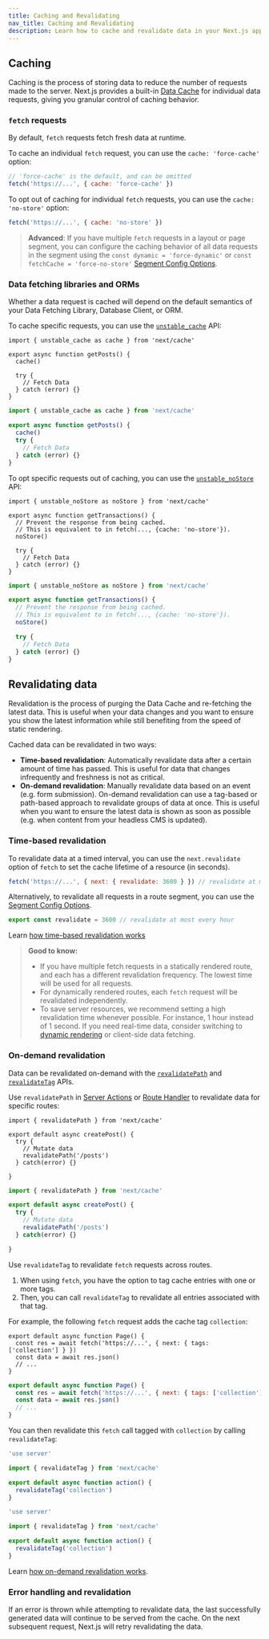 ```yaml
---
title: Caching and Revalidating
nav_title: Caching and Revalidating
description: Learn how to cache and revalidate data in your Next.js application.
---
```


## Caching

Caching is the process of storing data to reduce the number of requests made to the server. Next.js provides a built-in [Data Cache](/docs/app/building-your-application/caching) for individual data requests, giving you granular control of caching behavior.

### `fetch` requests

By default, `fetch` requests fetch fresh data at runtime.

To cache an individual `fetch` request, you can use the `cache: 'force-cache'` option:

```js
// 'force-cache' is the default, and can be omitted
fetch('https://...', { cache: 'force-cache' })
```

To opt out of caching for individual `fetch` requests, you can use the `cache: 'no-store'` option:

```js filename="layout.js | page.js"
fetch('https://...', { cache: 'no-store' })
```

> **Advanced**: If you have multiple `fetch` requests in a layout or page segment, you can configure the caching behavior of all data requests in the segment using the `const dynamic = 'force-dynamic'` or `const fetchCache = 'force-no-store'` [Segment Config Options](/docs/app/api-reference/file-conventions/route-segment-config).

### Data fetching libraries and ORMs

Whether a data request is cached will depend on the default semantics of your Data Fetching Library, Database Client, or ORM.

To cache specific requests, you can use the [`unstable_cache`](/docs/app/api-reference/functions/unstable_cache) API:

```tsx filename="@/app/lib/data.ts switcher highlight={6}
import { unstable_cache as cache } from 'next/cache'

export async function getPosts() {
  cache()

  try {
    // Fetch Data
  } catch (error) {}
}
```

```jsx filename="@/app/lib/data.js switcher highlight={6}
import { unstable_cache as cache } from 'next/cache'

export async function getPosts() {
  cache()
  try {
    // Fetch Data
  } catch (error) {}
}
```

To opt specific requests out of caching, you can use the [`unstable_noStore`](/docs/app/api-reference/functions/unstable_noStore) API:

```tsx filename="@/app/lib/data.ts switcher highlight={6}
import { unstable_noStore as noStore } from 'next/cache'

export async function getTransactions() {
  // Prevent the response from being cached.
  // This is equivalent to in fetch(..., {cache: 'no-store'}).
  noStore()

  try {
    // Fetch Data
  } catch (error) {}
}
```

```jsx filename="@/app/lib/data.js switcher highlight={6}
import { unstable_noStore as noStore } from 'next/cache'

export async function getTransactions() {
  // Prevent the response from being cached.
  // This is equivalent to in fetch(..., {cache: 'no-store'}).
  noStore()

  try {
    // Fetch Data
  } catch (error) {}
}
```

## Revalidating data

Revalidation is the process of purging the Data Cache and re-fetching the latest data. This is useful when your data changes and you want to ensure you show the latest information while still benefiting from the speed of static rendering.

Cached data can be revalidated in two ways:

- **Time-based revalidation**: Automatically revalidate data after a certain amount of time has passed. This is useful for data that changes infrequently and freshness is not as critical.
- **On-demand revalidation**: Manually revalidate data based on an event (e.g. form submission). On-demand revalidation can use a tag-based or path-based approach to revalidate groups of data at once. This is useful when you want to ensure the latest data is shown as soon as possible (e.g. when content from your headless CMS is updated).

### Time-based revalidation

To revalidate data at a timed interval, you can use the `next.revalidate` option of `fetch` to set the cache lifetime of a resource (in seconds).

```js
fetch('https://...', { next: { revalidate: 3600 } }) // revalidate at most every hour
```

Alternatively, to revalidate all requests in a route segment, you can use the [Segment Config Options](/docs/app/api-reference/file-conventions/route-segment-config).

```jsx filename="layout.js | page.js"
export const revalidate = 3600 // revalidate at most every hour
```

Learn [how time-based revalidation works](/docs/app/building-your-application/caching#revalidating-1)

> **Good to know:**
>
> - If you have multiple fetch requests in a statically rendered route, and each has a different revalidation frequency. The lowest time will be used for all requests.
> - For dynamically rendered routes, each `fetch` request will be revalidated independently.
> - To save server resources, we recommend setting a high revalidation time whenever possible. For instance, 1 hour instead of 1 second. If you need real-time data, consider switching to [dynamic rendering](/docs/app/building-your-application/rendering/server-components#dynamic-rendering) or client-side data fetching.

### On-demand revalidation

Data can be revalidated on-demand with the [`revalidatePath`](/docs/app/api-reference/functions/revalidatePath) and [`revalidateTag`](/docs/app/api-reference/functions/revalidateTag) APIs.

Use `revalidatePath` in [Server Actions](/docs/app/building-your-application/data-fetching/server-actions-and-mutations) or [Route Handler](/docs/app/building-your-application/routing/route-handlers) to revalidate data for specific routes:

```tsx filename="@/app/actions.tsx switcher
import { revalidatePath } from 'next/cache'

export default async createPost() {
  try {
    // Mutate data
    revalidatePath('/posts')
  } catch(error) {}

}
```

```jsx filename="@/app/actions.js switcher
import { revalidatePath } from 'next/cache'

export default async createPost() {
  try {
    // Mutate data
    revalidatePath('/posts')
  } catch(error) {}

}
```

Use `revalidateTag` to revalidate `fetch` requests across routes.

1. When using `fetch`, you have the option to tag cache entries with one or more tags.
2. Then, you can call `revalidateTag` to revalidate all entries associated with that tag.

For example, the following `fetch` request adds the cache tag `collection`:

```tsx filename="app/page.tsx" switcher
export default async function Page() {
  const res = await fetch('https://...', { next: { tags: ['collection'] } })
  const data = await res.json()
  // ...
}
```

```jsx filename="app/page.js" switcher
export default async function Page() {
  const res = await fetch('https://...', { next: { tags: ['collection'] } })
  const data = await res.json()
  // ...
}
```

You can then revalidate this `fetch` call tagged with `collection` by calling `revalidateTag`:

```ts filename="@/app/actions.ts" switcher
'use server'

import { revalidateTag } from 'next/cache'

export default async function action() {
  revalidateTag('collection')
}
```

```js filename="@/app/actions.js" switcher
'use server'

import { revalidateTag } from 'next/cache'

export default async function action() {
  revalidateTag('collection')
}
```

Learn [how on-demand revalidation works](/docs/app/building-your-application/caching#on-demand-revalidation).

### Error handling and revalidation

If an error is thrown while attempting to revalidate data, the last successfully generated data will continue to be served from the cache. On the next subsequent request, Next.js will retry revalidating the data.
